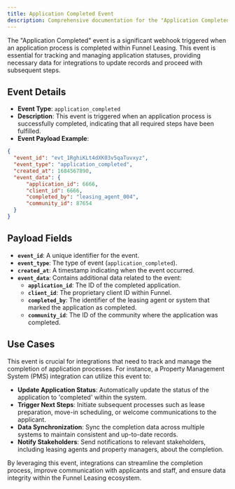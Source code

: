 ```yaml
---
title: Application Completed Event
description: Comprehensive documentation for the "Application Completed" webhook event, detailing its purpose, payload, and use cases for seamless integration within the Funnel Leasing platform.
---
```


The "Application Completed" event is a significant webhook triggered when an application process is completed within Funnel Leasing. This event is essential for tracking and managing application statuses, providing necessary data for integrations to update records and proceed with subsequent steps.

## Event Details

- **Event Type**: `application_completed`
- **Description**: This event is triggered when an application process is successfully completed, indicating that all required steps have been fulfilled.
- **Event Payload Example**:

```json
{
  "event_id": "evt_1RghiKLt4dXK03v5qaTuvxyz",
  "event_type": "application_completed",
  "created_at": 1684567890,
  "event_data": {
      "application_id": 6666,
      "client_id": 6666,
      "completed_by": "leasing_agent_004",
      "community_id": 87654
  }
}
```

## Payload Fields

- **`event_id`**: A unique identifier for the event.
- **`event_type`**: The type of event (`application_completed`).
- **`created_at`**: A timestamp indicating when the event occurred.
- **`event_data`**: Contains additional data related to the event:
  - **`application_id`**: The ID of the completed application.
  - **`client_id`**: The proprietary client ID within Funnel.
  - **`completed_by`**: The identifier of the leasing agent or system that marked the application as completed.
  - **`community_id`**: The ID of the community where the application was completed.

## Use Cases

This event is crucial for integrations that need to track and manage the completion of application processes. For instance, a Property Management System (PMS) integration can utilize this event to:

- **Update Application Status**: Automatically update the status of the application to 'completed' within the system.
- **Trigger Next Steps**: Initiate subsequent processes such as lease preparation, move-in scheduling, or welcome communications to the applicant.
- **Data Synchronization**: Sync the completion data across multiple systems to maintain consistent and up-to-date records.
- **Notify Stakeholders**: Send notifications to relevant stakeholders, including leasing agents and property managers, about the completion.

By leveraging this event, integrations can streamline the completion process, improve communication with applicants and staff, and ensure data integrity within the Funnel Leasing ecosystem.